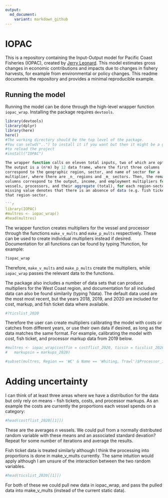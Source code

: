 ```yaml
---
output:
  md_document:
    variant: markdown_github
---
```


<!-- README.md is generated from README.Rmd. Please edit that file -->

# IOPAC

This is a repository containing the Input-Output model for Pacific Coast 
Fisheries (IOPAC), created by [Jerry Leonard](https://github.com/allen-chen-noaa-gov/IOPAC_pub/blob/a46601618ead7e6a9cec8d90021d2f4a10a198d5/inst/extdata/leonard_TM.pdf).
This model estimates gross changes in economic contributions and impacts due to 
changes in fishery harvests, for example from environmental or policy changes. 
This readme documents the repository and provides a minimal reproducible 
example.

## Running the model

Running the model can be done through the high-level wrapper function 
`iopac_wrap`. Installing the package requires `devtools`.

```r
library(devtools)
library(dplyr)
library(here)
here()
#The working directory should be the top level of the package.
#You can setwd("..") to install it if you want but then it might be a good idea
#to reload the project
#install("IOPAC")

The wrapper function calls on eleven total inputs, two of which are optional. 
The output is a (n*m) by 12 data frame, where the first three columns 
correspond to the geographic region, sector, and name of sector for a 
multiplier, where there are _n_ regions and _m_ sectors. Then, the remaining 9 
columns correspond to the output, income, and employment multipliers for 
vessels, processors, and their aggregate (total), for each region-sector. A 
missing value denotes that there is an absence of data (e.g. fish tickets) for 
that region-sector.

```r
library(IOPAC)
#multres <- iopac_wrap()
#head(multres)
```

The wrapper function creates multipliers for the vessel and processor through 
the functions `make_v_mults` and `make_p_mults` respectively. These can be used 
to create individual multipliers instead if desired. Documentation for all 
functions can be found by typing ?function, for example:

```r
?iopac_wrap
```

Therefore, `make_v_mults` and `make_p_mults` create the multipliers, while
`iopac_wrap` passes the relevant data to the functions.

The package also includes a number of data sets that can produce multipliers 
for the West Coast region, and documentation for all included data can also be 
found similarily (typing ?data). The default data used are the most most recent, 
but the years 2018, 2019, and 2020 are included for cost, markup, and fish 
ticket data where available. 

```r
#?ticslist_2020
```

Therefore the user can create multipliers calibrating the model with costs or
catches from different years, or use their own data if desired, as long as the 
data matches the same format. For example, calibrating the model with cost, fish
ticket, and processor markup data from 2019 below.

```r

#multres <- iopac_wrap(costfin = costflist_2020, ticsin = ticslist_2020, 
#	markupsin = markups_2020)

#subset(multres, Region == 'WC' & Name == 'Whiting, Trawl')$Processor_income

```

# Adding uncertainty
I can think of at least three areas where we have a distribution for the data
but only rely on means - fish tickets, costs, and processor markups. As an
example the costs are currently the proportions each vessel spends on a
category:

```r
#head(costflist_2020[[1]])
```

These are the averages *n* vessels. We could pull from a normally distributed
random variable with these means and an associated standard devation? Repeat for
some number of iterations and average the results.

Fish ticket data is treated similarly although I think the processing into
proportions is done in make_v_mults currently. The same intuition would apply
although I am unsure of the interaction between the two random variables.

```r
#head(ticslist_2020[[1]])
```

For both of these we could pull new data in iopac_wrap, and pass the pulled
data into make_v_mults (instead of the current static data).